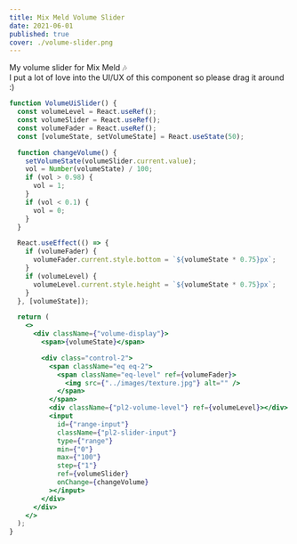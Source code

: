 ```yaml
---
title: Mix Meld Volume Slider
date: 2021-06-01
published: true
cover: ./volume-slider.png
---
```


My volume slider for Mix Meld 🎶 <br/>
I put a lot of love into the UI/UX of this component so please drag it around :)

```jsx react-live
function VolumeUiSlider() {
  const volumeLevel = React.useRef();
  const volumeSlider = React.useRef();
  const volumeFader = React.useRef();
  const [volumeState, setVolumeState] = React.useState(50);

  function changeVolume() {
    setVolumeState(volumeSlider.current.value);
    vol = Number(volumeState) / 100;
    if (vol > 0.98) {
      vol = 1;
    }
    if (vol < 0.1) {
      vol = 0;
    }
  }

  React.useEffect(() => {
    if (volumeFader) {
      volumeFader.current.style.bottom = `${volumeState * 0.75}px`;
    }
    if (volumeLevel) {
      volumeLevel.current.style.height = `${volumeState * 0.75}px`;
    }
  }, [volumeState]);

  return (
    <>
      <div className={"volume-display"}>
        <span>{volumeState}</span>

        <div class="control-2">
          <span className="eq eq-2">
            <span className="eq-level" ref={volumeFader}>
              <img src={"../images/texture.jpg"} alt="" />
            </span>
          </span>
          <div className={"pl2-volume-level"} ref={volumeLevel}></div>
          <input
            id={"range-input"}
            className={"pl2-slider-input"}
            type={"range"}
            min={"0"}
            max={"100"}
            step={"1"}
            ref={volumeSlider}
            onChange={changeVolume}
          ></input>
        </div>
      </div>
    </>
  );
}
```
